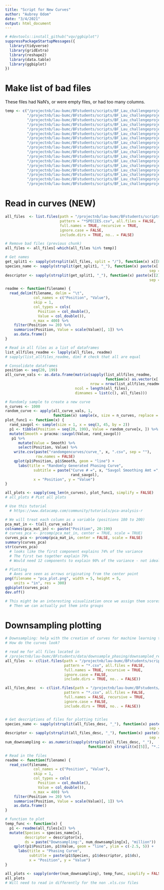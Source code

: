 ```yaml
---
title: "Script for New Curves"
author: "Aubrey Odom"
date: "3/4/2021"
output: html_document
---
```


```r
# #devtools::install_github("vqv/ggbiplot")
suppressPackageStartupMessages({
  library(tidyverse)
  library(gridExtra)
  library(reshape2)
  library(data.table)
  library(ggbiplot)
})
```

# Make list of bad files
These files had NaN's, or were empty files, or had too many columns.
```r
temp <- c("/projectnb/lau-bumc/BFstudents/scripts/BF_Lau_challengeproject_2020/aubrey_chalproj/CSV_files/AeAeg_Aag2smallRNA_ZikaPR_rep2.24_35.trim.fastq.uq.polyn.5to5_SPECIES.csv",
          "/projectnb/lau-bumc/BFstudents/scripts/BF_Lau_challengeproject_2020/aubrey_chalproj/CSV_files/AaAeg_whole_SINV_NtfCtrl.24_35.trim.fastq.uq.polyn.5to5_SPECIES.csv",
          "/projectnb/lau-bumc/BFstudents/scripts/BF_Lau_challengeproject_2020/aubrey_chalproj/CSV_files/AeAeg_Whole_lo_8dpf_JM.24_35.trim.fastq.uq.polyn.5to5_SPECIES.csv" ,
          "/projectnb/lau-bumc/BFstudents/scripts/BF_Lau_challengeproject_2020/aubrey_chalproj/CSV_files/AeAeg_Whole_Mock_D14.24_35.trim.fastq.uq.polyn.5to5_SPECIES.csv",
          "/projectnb/lau-bumc/BFstudents/scripts/BF_Lau_challengeproject_2020/aubrey_chalproj/CSV_files/AeAeg_Whole_Mock_D2.24_35.trim.fastq.uq.polyn.5to5_SPECIES.csv",
          "/projectnb/lau-bumc/BFstudents/scripts/BF_Lau_challengeproject_2020/aubrey_chalproj/CSV_files/AeAeg_Whole_ZIKV_D14.24_35.trim.fastq.uq.polyn.5to5_SPECIES.csv",
          "/projectnb/lau-bumc/BFstudents/scripts/BF_Lau_challengeproject_2020/aubrey_chalproj/CSV_files/AeAeg_Whole_ZIKV_D2.24_35.trim.fastq.uq.polyn.5to5_SPECIES.csv",
          "/projectnb/lau-bumc/BFstudents/scripts/BF_Lau_challengeproject_2020/aubrey_chalproj/CSV_files/Dmel_WRR1Lau2018_sRNA.24_35.trim.fastq.uq.polyn.5to5_SPECIES.csv",
          "/projectnb/lau-bumc/BFstudents/scripts/BF_Lau_challengeproject_2020/aubrey_chalproj/CSV_files/AeAeg_Whole_Mock_D7.24_35.trim.fastq.uq.polyn.5to5_SPECIES.csv",
          "/projectnb/lau-bumc/BFstudents/scripts/BF_Lau_challengeproject_2020/aubrey_chalproj/CSV_files/AeAeg_Whole_ZIKV_D7.24_35.trim.fastq.uq.polyn.5to5_SPECIES.csv",
          "/projectnb/lau-bumc/BFstudents/scripts/BF_Lau_challengeproject_2020/aubrey_chalproj/CSV_files/AeAeg_Aag2_eGFP_IP_RA.24_35.trim.fastq.uq.polyn.5to5_SPECIES.csv",
          "/projectnb/lau-bumc/BFstudents/scripts/BF_Lau_challengeproject_2020/aubrey_chalproj/CSV_files/AeAeg_Aag2_Piwi4_IP1_RA.24_35.trim.fastq.uq.polyn.5to5_SPECIES.csv",
          "/projectnb/lau-bumc/BFstudents/scripts/BF_Lau_challengeproject_2020/aubrey_chalproj/CSV_files/AeAeg_Aag2_Piwi4_IP2_RA.24_35.trim.fastq.uq.polyn.5to5_SPECIES.csv",
          "/projectnb/lau-bumc/BFstudents/scripts/BF_Lau_challengeproject_2020/aubrey_chalproj/CSV_files/AeAeg_Whole_injDV_2dpi_JM.24_35.trim.fastq.uq.polyn.5to5_SPECIES.csv",
          "/projectnb/lau-bumc/BFstudents/scripts/BF_Lau_challengeproject_2020/aubrey_chalproj/CSV_files/AeAeg_Whole_undet_4dpf_JM.24_35.trim.fastq.uq.polyn.5to5_SPECIES.csv",
          "/projectnb/lau-bumc/BFstudents/scripts/BF_Lau_challengeproject_2020/aubrey_chalproj/CSV_files/AeAlbo_C6-36_WNV_GP.24_35.trim.fastq.uq.polyn.5to5_SPECIES.csv",
          "/projectnb/lau-bumc/BFstudents/scripts/BF_Lau_challengeproject_2020/aubrey_chalproj/CSV_files/AeAlbo_U4.4_WNV_GP.24_35.trim.fastq.uq.polyn.5to5_SPECIES.csv")
```


# Read in curves (NEW)
```r
all_files  <- list.files(path = "/projectnb/lau-bumc/BFstudents/scripts/BF_Lau_challengeproject_2020/aubrey_chalproj",
                         pattern = "*SPECIES.csv", all.files = FALSE,
                         full.names = TRUE, recursive = TRUE,
                         ignore.case = FALSE, 
                         include.dirs = TRUE, no.. = FALSE)

# Remove bad files (previous chunk)
all_files <- all_files[-which(all_files %in% temp)]

# Get names
get_split1 <- sapply(strsplit(all_files, split = "/"), function(x) x[[8]])
species_name <- sapply(strsplit(get_split1, "_"), function(x) paste(x[[1]], 
                                                                  sep = "_"))
descriptor <- sapply(strsplit(get_split1, "_"), function(x) paste(x[[2]], x[[3]], 
                                                                  sep = "_"))

readme <- function(filename) {
  read_delim(filename, delim = "\t",
             col_names = c("Position", "Value"),
             skip = 1, 
             col_types = cols(
               Position = col_double(),
               Value = col_double()),
             n_max = 400) %>%
    filter(Position >= 20) %>%
    summarise(Position, Value = scale(Value)[, 1]) %>%
    as.data.frame()
}

# Read in all files as a list of dataframes
list_allfiles_readme <- lapply(all_files, readme)
# sapply(list_allfiles_readme, dim) # check that all are equal

# Consolidate dataframes
position <- seq(20, 199)
all_curve_vals <- as.data.frame(matrix(sapply(list_allfiles_readme,
                                              function(x) as.vector(x[, 2])),
                                       nrow = nrow(list_allfiles_readme[[1]]),
                                ncol = length(all_files),
                                dimnames = list(c(), all_files)))

# Randomly sample to create a new curve
n_curves <- 1000
random_curve <- apply(all_curve_vals, 1,
                      function(x) sample(x, size = n_curves, replace = TRUE))
plot_func1 <- function(x) {
  rand_savgol <- sample(size = 1, x = seq(3, 45, by = 2))
  p1 <- tibble(Position = seq(20, 199), Value = random_curve[x, ]) %>%
  mutate(Smooth = pracma::savgol(Value, rand_savgol))
   p1 %>%
      mutate(Value = Smooth) %>%
      select(Position, Value) %>%
    write.csv(paste("randomgencurves/curve_", x, ".csv", sep = ""),
              row.names = FALSE)
    qplot(p1$Position, p1$Smooth, geom = "line") + 
      labs(title = "Randomly Generated Phasing Curve",
             subtitle = paste("Curve # =", x, "Savgol Smoothing Amt =",
                              rand_savgol),
             x = "Position", y = "Value")
}

all_plots <- sapply(seq_len(n_curves), plot_func1, simplify = FALSE)
# all_plots # PLot all plots

```

```r

# Use this tutorial 
  # https://www.datacamp.com/community/tutorials/pca-analysis-r

# We will treat each column as a variable (positions 180 to 200)
pca_mat_in <- t(all_curve_vals)
colnames(pca_mat_in) <- paste("Position", 20:199)
# curves_pca <- prcomp(pca_mat_in, center = TRUE, scale = TRUE)
curves_pca <- prcomp(pca_mat_in, center = FALSE, scale = FALSE)
summary(curves_pca)
str(curves_pca)
  # looks like the first component explains 74% of the variance
  # The first two together explain 79%
  # Would need 12 components to explain 90% of the variance - not ideal

# Plotting
  # Axes are seen as arrows originating from the center point
png(filename = "pca_plot.png", width = 5, height = 5,
    units = "in", res = 300)
ggbiplot(curves_pca)
dev.off()

# This might be an interesting visualization once we assign them scores
  # Then we can actually put them into groups

```

# Downsampling plotting
```R
# Downsampling: help with the creation of curves for machine learning training
# How do the curves look?

# read me for all files located in 
# /projectnb/lau-bumc/BFstudents/data/downsample_phasing/downsampled_results
all_files  <- c(list.files(path = "/projectnb/lau-bumc/BFstudents/scripts/BF_Lau_challengeproject_2020/aubrey_chalproj/CSV_files/downsampling",
                           pattern = "*.csv", all.files = FALSE,
                           full.names = TRUE, recursive = TRUE,
                           ignore.case = FALSE, 
                           include.dirs = TRUE, no.. = FALSE))

all_files_desc  <- c(list.files(path = "/projectnb/lau-bumc/BFstudents/scripts/BF_Lau_challengeproject_2020/aubrey_chalproj/CSV_files/downsampling",
                           pattern = "*.csv", all.files = FALSE,
                           full.names = FALSE, recursive = TRUE,
                           ignore.case = FALSE, 
                           include.dirs = TRUE, no.. = FALSE))


# Get descriptions of files for plotting titles
species_name <- sapply(strsplit(all_files_desc, "_"), function(x) paste(x[[1]], 
                                                                  sep = "_"))
descriptor <- sapply(strsplit(all_files_desc, "_"), function(x) paste(x[[2]], x[[3]], 
                                                                  sep = "_"))
num_downsampling <- as.numeric(sapply(strsplit(all_files_desc, "_"),
                                      function(x) strsplit(x[[5]], "*.24")[[1]]))

# Read in the files
readme <- function(filename) {
  read_csv(filename,
             col_names = c("Position", "Value"),
             skip = 1, 
             col_types = cols(
               Position = col_double(),
               Value = col_double()),
             n_max = 400) %>%
    filter(Position >= 20) %>%
    summarise(Position, Value = scale(Value)[, 1]) %>%
    as.data.frame()
}

# function to plot
temp_func <- function(x) {
  p1 <- readme(all_files[x]) %>%
  mutate(Species = species_name[x],
         descriptor = descriptor[x],
         ds = paste("Downsampling:", num_downsampling[x], "million"))
    qplot(p1$Position, p1$Value, geom = "line", ylim = c(-2.5, 5)) + 
      labs(title = "Phasing Curve",
           subtitle = paste(p1$Species, p1$descriptor, p1$ds),
           x = "Position", y = "Value")
}

all_plots <- sapply(order(num_downsampling), temp_func, simplify = FALSE)
all_plots
# Will need to read in differently for the non .xls.csv files


```
